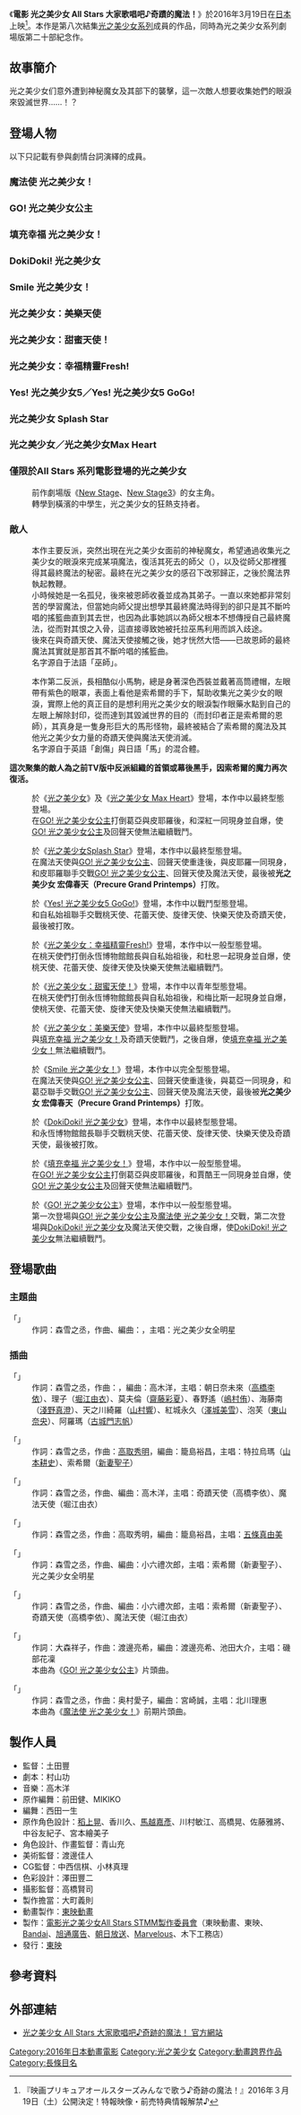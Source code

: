 {{Variant-hktw}}
{{infobox film
|name               = 光之美少女 All Stars 大家歌唱吧♪奇蹟的魔法！
|original_name      = {{lang|ja|映画プリキュアオールスターズ みんなで歌う♪奇跡の魔法！}}
|director           = 
|writer             = 
|starring           = 
|distributor        = {{flagicon|JPN}} [[東映|東映]]
|released           = {{flagicon|JPN}} 2016年3月19日
|runtime            = 
|country            = {{JPN}}
|language           = 日語
|preceded_by        = 電影 [[光之美少女_All_Stars_春之嘉年華♪|光之美少女 All Stars 春之嘉年華♪]]
|followed_by        = 電影 [[光之美少女_Dream_Stars!|光之美少女 Dream Stars!]]
}}

《'''電影 光之美少女 All Stars 大家歌唱吧♪奇蹟的魔法！'''》於2016年3月19日在[[日本|日本]]上映<ref>『映画プリキュアオールスターズみんなで歌う♪奇跡の魔法！』2016年３月19日（土）公開決定！特報映像・前売特典情報解禁♪</ref>。本作是第八次結集[[光之美少女系列|光之美少女系列]]成員的作品，同時為光之美少女系列劇場版第二十部紀念作。

== 故事簡介 ==
光之美少女们意外遭到神秘魔女及其部下的襲擊，這一次敵人想要收集她們的眼淚來毀滅世界……！？

== 登場人物 ==
以下只記載有參與劇情台詞演繹的成員。
=== 魔法使 光之美少女！ ===
; {{nihongo|朝日奈未來／奇蹟天使|朝日奈みらい／キュアミラクル|Asahina Mirai／Cure Miracle}}
: {{配音2|JP|[[高橋李依|高橋李依]]}}
; {{nihongo|十六夜理子／魔法天使|リコ／キュアマジカル|Liko／Cure Magical}}
: {{配音2|JP|[[堀江由衣|堀江由衣]]}}
; {{nihongo|莫夫倫|モフルン|Mofurun}}
: {{配音2|JP|[[齋藤彩夏|齋藤彩夏]]}}

=== GO! 光之美少女公主 ===
; {{nihongo|春野遙／花神天使|春野はるか／キュアフローラ|Cure Flora}}
: {{配音2|JP|[[嶋村侑|嶋村侑]]}}
; {{nihongo|海藤南／人魚天使|海藤みなみ／キュアマーメイド|Cure Mermaid}}
: {{配音2|JP|[[淺野真澄|淺野真澄]]}}
; {{nihongo|天之川綺羅／閃亮天使|天ノ川きらら／キュアトゥインクル|Cure Twinkle}}
: {{配音2|JP|[[山村響|山村響]]}}
; {{nihongo|紅城永久／赤紅天使|紅城トワ／キュアスカーレット|Cure Scarlet}}
: {{配音2|JP|[[澤城美雪|澤城美雪]]}}
; {{nihongo|泡芙|パフ|Puff}}
: {{配音2|JP|[[東山奈央|東山奈央]]}}
; {{nihongo|阿羅瑪|アロマ|Aroma}}
: {{配音2|JP|[[古城門志帆|古城門志帆]]}}

=== 填充幸福 光之美少女！ ===
; {{nihongo|愛乃惠／可愛天使|愛乃めぐみ／キュアラブリー|Cure Lovely}}
: {{配音2|JP|[[中島愛|中島愛]]}}
; {{nihongo|白雪姬／公主天使|白雪ひめ／キュアプリンセス|Cure Princess}}
: {{配音2|JP|[[潘惠美|潘惠美]]}}
; {{nihongo|大森悠子／蜂蜜天使|大森ゆうこ／キュアハニー|Cure Honey}}
: {{配音2|JP|[[北川里奈|北川里奈]]}}
; {{nihongo|冰川伊緒奈／命運天使|氷川 いおな／キュアフォーチュン|Cure Fortune}}
: {{配音2|JP|[[戶松遙|戶松遙]]}}

=== DokiDoki! 光之美少女 ===
; {{nihongo|相田愛／愛心天使|相田マナ／キュアハート|Cure Heart}}
: {{配音2|JP|[[生天目仁美|生天目仁美]]}}
; {{nihongo|菱川六花／鑽石天使|菱川六花／キュアダイヤモンド|Cure Diamond}}
: {{配音2|JP|[[壽美菜子|壽美菜子]]}}
; {{nihongo|四葉愛麗絲／幸運草天使|四葉ありす／キュアロゼッタ|Cure Rosetta}}
: {{配音2|JP|[[淵上舞|淵上舞]]}}
; {{nihongo|劍崎真琴／聖劍天使|剣崎真琴／キュアソード|Cure Sword}}
: {{配音2|JP|[[宮本佳那子|宮本佳那子]]}}
; {{nihongo|圓亞久里／王牌天使|円 亜久里／キュアエース|Cure Ace}}
: {{配音2|JP|[[釘宮理惠|釘宮理惠]]}}

=== Smile 光之美少女！ ===
; {{nihongo|星空幸／快樂天使|星空みゆき／キュアハッピー|Hoshizora Miyuki／Cure Happy}}
: {{配音2|JP|[[福圓美里|福圓美里]]}}
; {{nihongo|日野茜／晴朗天使|日野あかね／キュアサニー|Hino Akane／Cure Sunny}}
: {{配音2|JP|[[田野麻美|田野麻美]]}}

=== 光之美少女：美樂天使 ===
; {{nihongo|北條響／旋律天使|北條響／キュアメロヂイ|Cure Melody}}
: {{配音2|JP|[[小清水亞美|小清水亞美]]}}

=== 光之美少女：甜蜜天使！ ===
; {{nihongo|花咲蕾／花蕾天使|花咲つぼみ／キュアブロッサム|Cure Blossom}}
: {{配音2|JP|[[水樹奈奈|水樹奈奈]]}}
; {{nihongo|來海繪理香／海洋天使|来海えりか／キュアマリン|Cure Marine}}
: {{配音2|JP|[[水澤史繪|水澤史繪]]}}

=== 光之美少女：幸福精靈Fresh! ===
; {{nihongo|桃園愛／桃天使／愛情精靈|桃園ラブ（LOVE）／キュアピーチ|Cure Peach}}
: {{配音2|JP|[[沖佳苗|沖佳苗]]}}

=== Yes! 光之美少女5／Yes! 光之美少女5 GoGo! ===
;{{nihongo|夢原望／夢天使|夢原 のぞみ／キュアドリーム|Yumehara Nozomi／Cure Dream}}
: {{配音2|JP|[[三瓶由布子|三瓶由布子]]}}

=== 光之美少女 Splash Star ===
;{{nihongo|日向咲／花天使|日向さき／キュアブルーム|Cure Bloom}}
: {{配音2|JP|[[樹元織江|樹元織江]]}}

=== 光之美少女／光之美少女Max Heart ===
;{{nihongo|美墨渚／黑天使|美墨なぎさ／キュアブラック|Cure Black}}
: {{配音2|JP|[[本名陽子|本名陽子]]}}
;{{nihongo|雪城穗乃香／雪天使|雪城ほのか／キュアホワイト|Cure White}}
: {{配音2|JP|[[野上尤加奈|野上尤加奈]]}}
;{{nihongo|露露|ルルン|Lulun}}
: {{配音2|JP|[[谷井明日香|谷井飛鳥]]}}

=== 僅限於All Stars 系列電影登場的光之美少女 ===
;{{nihongo|坂上步美／回聲天使|坂上 あゆみ／キュアエコー|Cure Echo}}
: {{配音2|JP|[[能登麻美子|能登麻美子]]}}
:前作劇場版《[[光之美少女_All_Stars_New_Stage_未來的朋友|New Stage]]、[[光之美少女_All_Stars_New_Stage3_永遠的朋友|New Stage3]]》的女主角。
:轉學到橫濱的中學生，光之美少女的狂熱支持者。

=== 敵人 ===
; {{nihongo|索希爾|ソルシエール|Solcieel}}
: {{配音2|JP|[[新妻聖子|新妻聖子]]、（童年時期）{{tsl|ja|古市夏鈴|古市夏鈴}}}}
: 本作主要反派，突然出現在光之美少女面前的神秘魔女，希望通過收集光之美少女的眼淚來完成某項魔法，復活其死去的師父（{{配音2|JP|{{tsl|ja|堂ノ脇恭子|堂之脇恭子}}}}），以及從師父那裡獲得其最終魔法的秘密。最終在光之美少女的感召下改邪歸正，之後於魔法界執起教鞭。
: 小時候她是一名孤兒，後來被恩師收養並成為其弟子。一直以來她都非常刻苦的學習魔法，但當她向師父提出想學其最終魔法時得到的卻只是其不斷吟唱的搖籃曲直到其去世，也因為此事她誤以為師父根本不想傳授自己最終魔法，從而對其恨之入骨，這直接導致她被托拉巫馬利用而誤入歧途。
: 後來在與奇蹟天使、魔法天使接觸之後，她才恍然大悟——已故恩師的最終魔法其實就是那首其不斷吟唱的搖籃曲。
: 名字源自于法語「巫師」。

; {{nihongo|托拉巫馬|トラウーマ|Torauma}}
: {{配音2|JP|[[山本耕史|山本耕史]]}}
: 本作第二反派，長相酷似小馬駒，總是身著深色西裝並戴著高筒禮帽，左眼帶有紫色的眼罩，表面上看他是索希爾的手下，幫助收集光之美少女的眼淚，實際上他的真正目的是想利用光之美少女的眼淚製作眼藥水點到自己的左眼上解除封印，從而達到其毀滅世界的目的（而封印者正是索希爾的恩師），其真身是一隻身形巨大的馬形怪物，最終被結合了索希爾的魔法及其他光之美少女力量的奇蹟天使與魔法天使消滅。
: 名字源自于英語「創傷」與日語「馬」的混合體。

'''這次聚集的敵人為之前TV版中反派組織的首領或幕後黑手，因索希爾的魔力再次復活。'''

; {{nihongo|賈酷王|ジャアクキング|Dark King}}
:於《[[光之美少女|光之美少女]]》及《[[光之美少女_Max_Heart|光之美少女 Max Heart]]》登場，本作中以最終型態登場。
:在[[Go！Princess_光之美少女|GO! 光之美少女公主]]打倒葛亞與皮耶羅後，和深紅一同現身並自爆，使[[Go！Princess_光之美少女|GO! 光之美少女公主]]及回聲天使無法繼續戰鬥。

; {{nihongo|葛亞|ゴーヤーン|Goyan}}
:於《[[光之美少女Splash_Star|光之美少女Splash Star]]》登場，本作中以最終型態登場。
:在魔法天使與[[Go！Princess_光之美少女|GO! 光之美少女公主]]、回聲天使重逢後，與皮耶羅一同現身，和皮耶羅聯手交戰[[Go！Princess_光之美少女|GO! 光之美少女公主]]、回聲天使及魔法天使，最後被'''光之美少女 宏偉春天（Precure Grand Printemps）'''打敗。

; {{nihongo|館長|館長|Boss}}
:於《[[Yes!_光之美少女5_GoGo!|Yes! 光之美少女5 GoGo!]]》登場，本作中以戰鬥型態登場。
:和自私始祖聯手交戰桃天使、花蕾天使、旋律天使、快樂天使及奇蹟天使，最後被{{nihongo|'''光之美少女・粉紅四重奏・合體Special'''|プリキュア・ピンクカルテット・合体スペシャル|Precure Pink Quartet Gattai Special}}打敗。

; {{nihongo|梅比斯|メビウス|Mebius}}
:於《[[FRESH光之美少女！|光之美少女：幸福精靈Fresh!]]》登場，本作中以一般型態登場。
:在桃天使們打倒永恆博物館館長與自私始祖後，和杜恩一起現身並自爆，使桃天使、花蕾天使、旋律天使及快樂天使無法繼續戰鬥。

; {{nihongo|沙漠王杜恩|砂漠王デューン|Dune}}
:於《[[Heartcatch_光之美少女！|光之美少女：甜蜜天使！]]》登場，本作中以青年型態登場。
:在桃天使們打倒永恆博物館館長與自私始祖後，和梅比斯一起現身並自爆，使桃天使、花蕾天使、旋律天使及快樂天使無法繼續戰鬥。

; {{nihongo|噪音|ノイズ|Noise}}
:於《[[Suite_光之美少女♪|光之美少女：美樂天使]]》登場，本作中以最終型態登場。
:與[[Happiness_Charge_光之美少女|填充幸福 光之美少女！]]及奇蹟天使戰鬥，之後自爆，使[[Happiness_Charge_光之美少女|填充幸福 光之美少女！]]無法繼續戰鬥。

; {{nihongo|皮耶羅|ピエーロ|Pierrot}}
:於《[[Smile_光之美少女！|Smile 光之美少女！]]》登場，本作中以完全型態登場。
:在魔法天使與[[Go！Princess_光之美少女|GO! 光之美少女公主]]、回聲天使重逢後，與葛亞一同現身，和葛亞聯手交戰[[Go！Princess_光之美少女|GO! 光之美少女公主]]、回聲天使及魔法天使，最後被'''光之美少女 宏偉春天（Precure Grand Printemps）'''打敗。

; {{nihongo|自私始祖|プロトジコチュー|Proto Jikochū}}
:於《[[DokiDoki!_光之美少女|DokiDoki! 光之美少女]]》登場，本作中以最終型態登場。
:和永恆博物館館長聯手交戰桃天使、花蕾天使、旋律天使、快樂天使及奇蹟天使，最後被{{nihongo|'''光之美少女・粉紅四重奏・合體Special'''|プリキュア・ピンクカルテット・合体スペシャル|Precure Pink Quartet Gattai Special}}打敗。

; {{nihongo|深紅|レッド|Red}}
:於《[[Happiness_Charge_光之美少女！|填充幸福 光之美少女！]]》登場，本作中以一般型態登場。
:在[[Go！Princess_光之美少女|GO! 光之美少女公主]]打倒葛亞與皮耶羅後，和賈酷王一同現身並自爆，使[[Go！Princess_光之美少女|GO! 光之美少女公主]]及回聲天使無法繼續戰鬥。

; {{nihongo|迪絲比婭|ディスピア|Dyspear}}
:於《[[Go！Princess_光之美少女|GO! 光之美少女公主]]》登場，本作中以一般型態登場。
:第一次登場與[[Go！Princess_光之美少女|GO! 光之美少女公主]]及[[魔法使_光之美少女！|魔法使 光之美少女！]]交戰，第二次登場與[[DokiDoki!_光之美少女|DokiDoki! 光之美少女]]及魔法天使交戰，之後自爆，使[[DokiDoki!_光之美少女|DokiDoki! 光之美少女]]無法繼續戰鬥。

== 登場歌曲 ==
=== 主題曲 ===
; 「{{lang|ja|みんながいるから☆プリキュアオールスターズ}}」
: 作詞：森雪之丞，作曲、編曲：{{lang|ja|さかいゆう}}，主唱：光之美少女全明星

=== 插曲 ===
; 「{{lang|ja|あなたがいるから}}」
: 作詞：森雪之丞，作曲：{{lang|ja|さかいゆう}}，編曲：高木洋，主唱：朝日奈未來（[[高橋李依|高橋李依]]）、理子（[[堀江由衣|堀江由衣]]）、莫夫倫（[[齋藤彩夏|齋藤彩夏]]）、春野遙（[[嶋村侑|嶋村侑]]）、海藤南（[[淺野真澄|淺野真澄]]）、天之川綺羅（[[山村響|山村響]]）、紅城永久（[[澤城美雪|澤城美雪]]）、泡芙（[[東山奈央|東山奈央]]）、阿羅瑪（[[古城門志帆|古城門志帆]]）

; 「{{lang|ja|秘薬のレシピ}}」
: 作詞：森雪之丞，作曲：[[高取秀明|高取秀明]]，編曲：籠島裕昌，主唱：特拉烏瑪（[[山本耕史|山本耕史]]）、索希爾（[[新妻聖子|新妻聖子]]）

; 「{{lang|ja|無力な戦士}}」
: 作詞：森雪之丞，作曲、編曲：高木洋，主唱：奇蹟天使（高橋李依）、魔法天使（堀江由衣）

; 「{{lang|ja|やっと会えたね!}}」
: 作詞：森雪之丞，作曲：高取秀明，編曲：籠島裕昌，主唱：[[五條真由美|五條真由美]]

; 「{{lang|ja|魔女の子守唄〜歌は魔法}}」
: 作詞：森雪之丞，作曲、編曲：小六禮次郎，主唱：索希爾（新妻聖子）、光之美少女全明星

; 「{{lang|ja|考えてみて}}」
: 作詞：森雪之丞，作曲、編曲：小六禮次郎，主唱：索希爾（新妻聖子）、奇蹟天使（高橋李依）、魔法天使（堀江由衣）

; 「{{lang|ja|Miracle GO！プリンセスプリキュア}}」
: 作詞：大森祥子，作曲：渡邊亮希，編曲：渡邊亮希、池田大介，主唱：磯部花凜
: 本曲為《[[Go！Princess_光之美少女|GO! 光之美少女公主]]》片頭曲。

; 「{{lang|ja|Dokkin♢魔法つかいプリキュア!}}」
: 作詞：森雪之丞，作曲：奥村愛子，編曲：宮崎誠，主唱：北川理惠
: 本曲為《[[魔法使_光之美少女！|魔法使 光之美少女！]]》前期片頭曲。

== 製作人員 ==
* 監督：土田豐
* 劇本：村山功
* 音樂：高木洋
* 原作編舞：前田健、MIKIKO
* 編舞：西田一生
* 原作角色設計：[[稻上晃|稻上晃]]、香川久、[[馬越嘉彥|馬越嘉彥]]、川村敏江、高橋晃、佐藤雅將、中谷友紀子、宮本繪美子
* 角色設計、作畫監督：青山充
* 美術監督：渡邊佳人
* CG監督：中西信棋、小林真理
* 色彩設計：澤田豐二
* 攝影監督：高橋賢司
* 製作擔當：大町義則
* 動畫製作：[[東映動畫|東映動畫]]
* 製作：[[製作委員會方式|電影光之美少女All Stars STMM製作委員會]]（東映動畫、東映、[[Bandai|Bandai]]、[[旭通廣告|旭通廣告]]、[[朝日放送|朝日放送]]、[[Marvelous|Marvelous]]、木下工務店）
* 發行：[[東映|東映]]

==參考資料==
{{Reflist}}

==外部連結==
* {{ja}}[http://www.precure-allstars.com/ 光之美少女 All Stars 大家歌唱吧♪奇跡的魔法！ 官方網站]{{Wayback|url=http://www.precure-allstars.com/ |date=20151126022513 }}

{{Pretty Cure}}
{{DEFAULTSORT:Pretty Cure All Stars New Stage}}
[[Category:2016年日本動畫電影|Category:2016年日本動畫電影]]
[[Category:光之美少女|Category:光之美少女]]
[[Category:動畫跨界作品|Category:動畫跨界作品]]
[[Category:長條目名|Category:長條目名]]